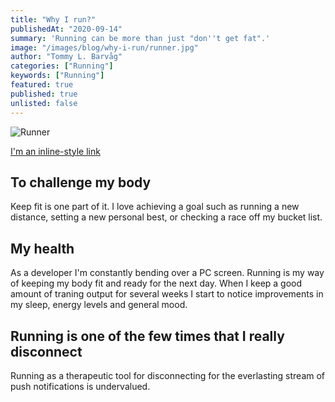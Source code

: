 ```yaml
---
title: "Why I run?"
publishedAt: "2020-09-14"
summary: 'Running can be more than just "don''t get fat".'
image: "/images/blog/why-i-run/runner.jpg"
author: "Tommy L. Barvåg"
categories: ["Running"]
keywords: ["Running"]
featured: true
published: true
unlisted: false
---
```


<Image alt="Runner" src="/images/blog/why-i-run/runner.jpg" width={1000} height={667} priority />

[I'm an inline-style link](https://www.google.com)

## To challenge my body

Keep fit is one part of it. I love achieving a goal such as running a new distance, setting a new personal best, or checking a race off my bucket list.

<StravaRunningGoals center />

## My health

As a developer I'm constantly bending over a PC screen. Running is my way of keeping my body
fit and ready for the next day. When I keep a good amount of traning output for several
weeks I start to notice improvements in my sleep, energy levels and general mood.

## Running is one of the few times that I really disconnect

Running as a therapeutic tool for disconnecting for the everlasting stream of push
notifications is undervalued.

<LastStravaActivity />
